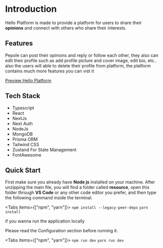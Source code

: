 # Introduction

Hello Platform is made to provide a platform for users to share their **opinions** and connect with others who share their interests.

## Features

Pepole can post their opinions and reply or follow each other, they also can edit their profile such as add profile picture and cover image, edit bio, etc..
also the users will able to delete their profile from platform, the platform contains much more features you can vist it

[Preview Hello Platform](https://hello-eight-rho.vercel.app/)

## Tech Stack

- Typescript
- React
- NextJs
- Next Auth
- NodeJs
- MongoDB
- Prisma ORM
- Tailwind CSS
- Zustand For State Management
- FontAwesome

## Quick Start

First make sure you already have **Node js** installed on your machine.
After unzipping the main file, you will find a folder called **resource**, open this
folder through **VS Code** or any other code editor you prefer, and then type the
following command inside the terminal.



<Tabs items={["npm", "yarn"]}>
  <Tab>``` npm install --legacy-peer-deps ```</Tab>
  <Tab>``` yarn install ```</Tab>
</Tabs>

if you wanna run the application locally

<Callout type="warning">
  Please read the Configuration section before running it.
</Callout>

<Tabs items={["npm", "yarn"]}>
  <Tab>``` npm run dev ```</Tab>
  <Tab>``` yarn run dev ```</Tab>
</Tabs>
